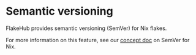 # Semantic versioning

FlakeHub provides semantic versioning (SemVer) for Nix flakes.

For more information on this feature, see our [concept doc][semver] on SemVer for Nix.

[semver]: ../concepts/semver
